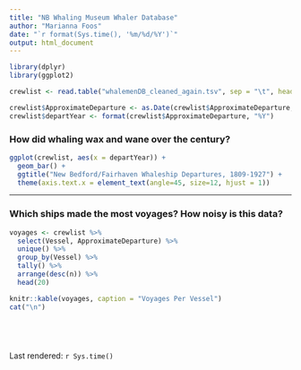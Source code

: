 ```yaml
---
title: "NB Whaling Museum Whaler Database"
author: "Marianna Foos"
date: "`r format(Sys.time(), '%m/%d/%Y')`"
output: html_document
---
```


```r
library(dplyr)
library(ggplot2)

crewlist <- read.table("whalemenDB_cleaned_again.tsv", sep = "\t", header = TRUE)
```

```r
crewlist$ApproximateDeparture <- as.Date(crewlist$ApproximateDeparture, format = "%m/%d/%Y")
crewlist$departYear <- format(crewlist$ApproximateDeparture, "%Y")
```

### How did whaling wax and wane over the century?
```r
ggplot(crewlist, aes(x = departYear)) + 
  geom_bar() + 
  ggtitle("New Bedford/Fairhaven Whaleship Departures, 1809-1927") +
  theme(axis.text.x = element_text(angle=45, size=12, hjust = 1))
```

---

### Which ships made the most voyages? How noisy is this data?
```r
voyages <- crewlist %>% 
  select(Vessel, ApproximateDeparture) %>% 
  unique() %>% 
  group_by(Vessel) %>% 
  tally() %>%
  arrange(desc(n)) %>%
  head(20)

knitr::kable(voyages, caption = "Voyages Per Vessel")
cat("\n")
```

```r
```

```r
```

```r
```

```r
```

Last rendered: `r Sys.time()`
